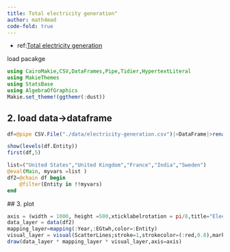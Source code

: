 ```yaml
---
title: Total electricity generation"
author: math4mad
code-fold: true
---
```


:::{.callout-note title="info"}
  - ref:[Total electricity generation](https://ourworldindata.org/grapher/electricity-generation?tab=chart)
:::


load pacakge
```julia
using CairoMakie,CSV,DataFrames,Pipe,Tidier,HypertextLiteral
using MakieThemes
using StatsBase
using AlgebraOfGraphics
Makie.set_theme!(ggthemr(:dust))
```

## 2. load data->dataframe
```julia
df=@pipe CSV.File("./data/electricity-generation.csv")|>DataFrame|>rename(_,"Electricity generation - TWh"=>:EGtwh)|>coalesce.(_, 0.0)

show(levels(df.Entity))
first(df,5)

```


```julia

list=("United States","United Kingdom","France","India","Sweden")
@eval(Main, myvars =list )
df2=@chain df begin
    @filter(Entity in !!myvars)
end

```

 ## 3. plot
```julia
axis = (width = 1000, height =500,xticklabelrotation = pi/8,title="Electricity generation",subtitle="Measured in terawatt-hours.")
data_layer = data(df2)
mapping_layer=mapping(:Year,:EGtwh,color=:Entity)
visual_layer = visual(ScatterLines;stroke=1,strokecolor=(:red,0.8),markersize=4,linewidth=5)
draw(data_layer * mapping_layer * visual_layer,axis=axis)
``` 